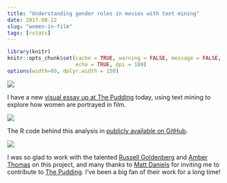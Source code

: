 ```yaml
---
title: "Understanding gender roles in movies with text mining"
date: 2017-08-22
slug: "women-in-film"
tags: [rstats]
---
```


```r
library(knitr)
knitr::opts_chunk$set(cache = TRUE, warning = FALSE, message = FALSE, 
                      echo = TRUE, dpi = 180)
options(width=80, dplyr.width = 150)
```

![](/figs/2017-08-22-women-in-film/slider.gif)

I have a new [visual essay up at The Pudding](https://pudding.cool/2017/08/screen-direction/) today, using text mining to explore how women are portrayed in film.

![](/figs/2017-08-22-women-in-film/og-img.png)

The R code behind this analysis in [publicly available on GitHub](https://github.com/juliasilge/women-in-film).

![](/figs/2017-08-22-women-in-film/wall.gif)

I was so glad to work with the talented [Russell Goldenberg](https://twitter.com/codenberg) and [Amber Thomas](https://twitter.com/proquesasker) on this project, and many thanks to [Matt Daniels](https://twitter.com/matthew_daniels) for inviting me to contribute to [The Pudding](https://pudding.cool/). I've been a big fan of their work for a long time!
